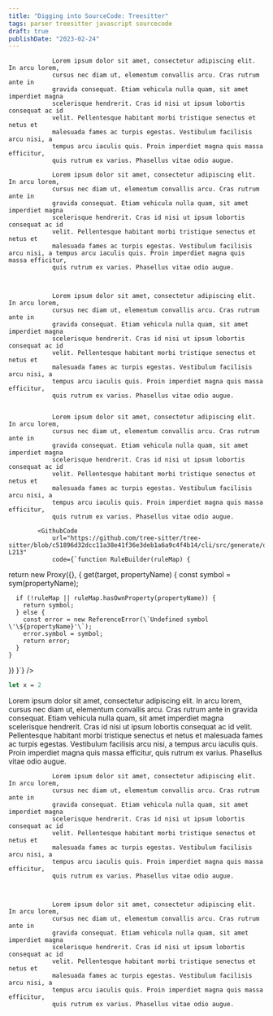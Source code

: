 ```yaml
---
title: "Digging into SourceCode: Treesitter"
tags: parser treesitter javascript sourcecode
draft: true
publishDate: "2023-02-24"
---
```



    			Lorem ipsum dolor sit amet, consectetur adipiscing elit. In arcu lorem,
    			cursus nec diam ut, elementum convallis arcu. Cras rutrum ante in
    			gravida consequat. Etiam vehicula nulla quam, sit amet imperdiet magna
    			scelerisque hendrerit. Cras id nisi ut ipsum lobortis consequat ac id
    			velit. Pellentesque habitant morbi tristique senectus et netus et
    			malesuada fames ac turpis egestas. Vestibulum facilisis arcu nisi, a
    			tempus arcu iaculis quis. Proin imperdiet magna quis massa efficitur,
    			quis rutrum ex varius. Phasellus vitae odio augue.

    			Lorem ipsum dolor sit amet, consectetur adipiscing elit. In arcu lorem,
    			cursus nec diam ut, elementum convallis arcu. Cras rutrum ante in
    			gravida consequat. Etiam vehicula nulla quam, sit amet imperdiet magna
    			scelerisque hendrerit. Cras id nisi ut ipsum lobortis consequat ac id
    			velit. Pellentesque habitant morbi tristique senectus et netus et
    			malesuada fames ac turpis egestas. Vestibulum facilisis arcu nisi, a tempus arcu iaculis quis. Proin imperdiet magna quis massa efficitur,
    			quis rutrum ex varius. Phasellus vitae odio augue.



    			Lorem ipsum dolor sit amet, consectetur adipiscing elit. In arcu lorem,
    			cursus nec diam ut, elementum convallis arcu. Cras rutrum ante in
    			gravida consequat. Etiam vehicula nulla quam, sit amet imperdiet magna
    			scelerisque hendrerit. Cras id nisi ut ipsum lobortis consequat ac id
    			velit. Pellentesque habitant morbi tristique senectus et netus et
    			malesuada fames ac turpis egestas. Vestibulum facilisis arcu nisi, a
    			tempus arcu iaculis quis. Proin imperdiet magna quis massa efficitur,
    			quis rutrum ex varius. Phasellus vitae odio augue.


    			Lorem ipsum dolor sit amet, consectetur adipiscing elit. In arcu lorem,
    			cursus nec diam ut, elementum convallis arcu. Cras rutrum ante in
    			gravida consequat. Etiam vehicula nulla quam, sit amet imperdiet magna
    			scelerisque hendrerit. Cras id nisi ut ipsum lobortis consequat ac id
    			velit. Pellentesque habitant morbi tristique senectus et netus et
    			malesuada fames ac turpis egestas. Vestibulum facilisis arcu nisi, a
    			tempus arcu iaculis quis. Proin imperdiet magna quis massa efficitur,
    			quis rutrum ex varius. Phasellus vitae odio augue.

    		<GithubCode
    			url="https://github.com/tree-sitter/tree-sitter/blob/c51896d32dcc11a38e41f36e3deb1a6a9c4f4b14/cli/src/generate/dsl.js#L199-L213"
    			code={`function RuleBuilder(ruleMap) {
  return new Proxy({}, {
    get(target, propertyName) {
      const symbol = sym(propertyName);

      if (!ruleMap || ruleMap.hasOwnProperty(propertyName)) {
        return symbol;
      } else {
        const error = new ReferenceError(\`Undefined symbol \'\${propertyName}'\`);
        error.symbol = symbol;
        return error;
      }
    }
  })
}`}
/>


```ocaml
let x = 2
```

Lorem ipsum dolor sit amet, consectetur adipiscing elit. In arcu lorem,
cursus nec diam ut, elementum convallis arcu. Cras rutrum ante in
gravida consequat. Etiam vehicula nulla quam, sit amet imperdiet magna
scelerisque hendrerit. Cras id nisi ut ipsum lobortis consequat ac id
velit. Pellentesque habitant morbi tristique senectus et netus et
malesuada fames ac turpis egestas. Vestibulum facilisis arcu nisi, a
tempus arcu iaculis quis. Proin imperdiet magna quis massa efficitur,
quis rutrum ex varius. Phasellus vitae odio augue.

    			Lorem ipsum dolor sit amet, consectetur adipiscing elit. In arcu lorem,
    			cursus nec diam ut, elementum convallis arcu. Cras rutrum ante in
    			gravida consequat. Etiam vehicula nulla quam, sit amet imperdiet magna
    			scelerisque hendrerit. Cras id nisi ut ipsum lobortis consequat ac id
    			velit. Pellentesque habitant morbi tristique senectus et netus et
    			malesuada fames ac turpis egestas. Vestibulum facilisis arcu nisi, a
    			tempus arcu iaculis quis. Proin imperdiet magna quis massa efficitur,
    			quis rutrum ex varius. Phasellus vitae odio augue.



    			Lorem ipsum dolor sit amet, consectetur adipiscing elit. In arcu lorem,
    			cursus nec diam ut, elementum convallis arcu. Cras rutrum ante in
    			gravida consequat. Etiam vehicula nulla quam, sit amet imperdiet magna
    			scelerisque hendrerit. Cras id nisi ut ipsum lobortis consequat ac id
    			velit. Pellentesque habitant morbi tristique senectus et netus et
    			malesuada fames ac turpis egestas. Vestibulum facilisis arcu nisi, a
    			tempus arcu iaculis quis. Proin imperdiet magna quis massa efficitur,
    			quis rutrum ex varius. Phasellus vitae odio augue.
